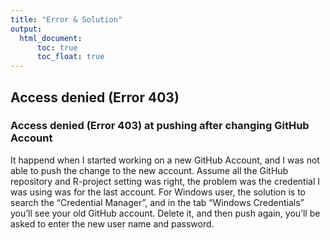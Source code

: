```yaml
---
title: "Error & Solution"
output:
  html_document:
      toc: true
      toc_float: true
---
```


## Access denied (Error 403) 
### Access denied (Error 403) at pushing after changing GitHub Account
It happend when I started working on a new GitHub Account, and I was not able to push the change to the new account. Assume all the GitHub repository and R-project setting was right, the problem was the credential I was using was for the last account. For Windows user, the solution is to search the "Credential Manager", and in the tab "Windows Credentials" you'll see your old GitHub account. Delete it, and then push again, you'll be asked to enter the new user name and password.